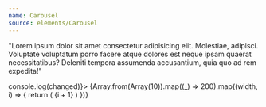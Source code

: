 ```yaml
---
name: Carousel
source: elements/Carousel
---
```


  "Lorem ipsum dolor sit amet consectetur adipisicing elit. Molestiae, adipisci. Voluptate voluptatum porro facere atque dolores est neque ipsam quaerat necessitatibus? Deleniti tempora assumenda accusantium, quia quo ad rem expedita!"

<Playground>
	<Flex p={4}>
		<Carousel onChange={changed => console.log(changed)}>
			{Array.from(Array(10)).map((_) => 200).map((width, i) => {
				return (
					<Clickable
						key={i}
						width={width}
						height={400}
						bg="black10"
						border="1px solid"
						borderColor="black30"
						textAlign="center"
					>
						<Text variant="caption">{i + 1}</Text>
					</Clickable>
				)
			})}
		</Carousel>
	</Flex>
</Playground>
